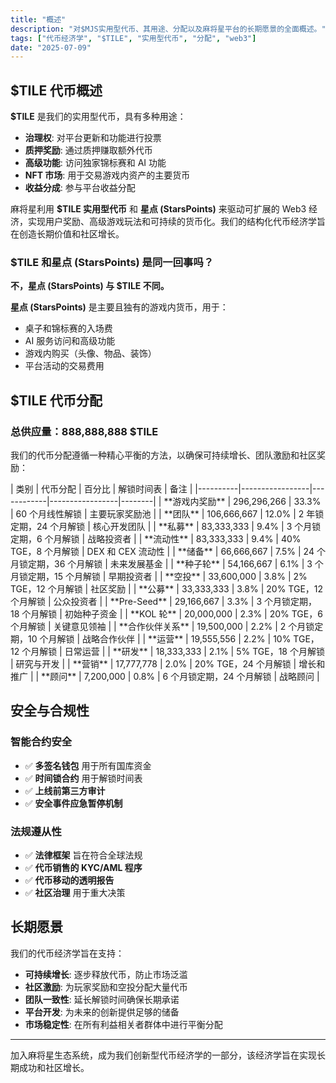 ```yaml
---
title: "概述"
description: "对$MJS实用型代币、其用途、分配以及麻将星平台的长期愿景的全面概述。"
tags: ["代币经济学", "$TILE", "实用型代币", "分配", "web3"]
date: "2025-07-09"
---
```



## $TILE 代币概述

**$TILE** 是我们的实用型代币，具有多种用途：
- **治理权**: 对平台更新和功能进行投票
- **质押奖励**: 通过质押赚取额外代币
- **高级功能**: 访问独家锦标赛和 AI 功能
- **NFT 市场**: 用于交易游戏内资产的主要货币
- **收益分成**: 参与平台收益分配

麻将星利用 **$TILE 实用型代币** 和 **星点 (StarsPoints)** 来驱动可扩展的 Web3 经济，实现用户奖励、高级游戏玩法和可持续的货币化。我们的结构化代币经济学旨在创造长期价值和社区增长。

### $TILE 和星点 (StarsPoints) 是同一回事吗？

**不，星点 (StarsPoints) 与 $TILE 不同。**

<Callout type="info">

**星点 (StarsPoints)** 是主要且独有的游戏内货币，用于：
- 桌子和锦标赛的入场费
- AI 服务访问和高级功能
- 游戏内购买（头像、物品、装饰）
- 平台活动的交易费用

</Callout>


## $TILE 代币分配

### 总供应量：888,888,888 $TILE

我们的代币分配遵循一种精心平衡的方法，以确保可持续增长、团队激励和社区奖励：

<Card className='mt-4'>
| 类别 | 代币分配 | 百分比 | 解锁时间表 | 备注 |
|----------|-----------------|------------|-----------------|--------|
| **游戏内奖励** | 296,296,266 | 33.3% | 60 个月线性解锁 | 主要玩家奖励池 |
| **团队** | 106,666,667 | 12.0% | 2 年锁定期，24 个月解锁 | 核心开发团队 |
| **私募** | 83,333,333 | 9.4% | 3 个月锁定期，6 个月解锁 | 战略投资者 |
| **流动性** | 83,333,333 | 9.4% | 40% TGE，8 个月解锁 | DEX 和 CEX 流动性 |
| **储备** | 66,666,667 | 7.5% | 24 个月锁定期，36 个月解锁 | 未来发展基金 |
| **种子轮** | 54,166,667 | 6.1% | 3 个月锁定期，15 个月解锁 | 早期投资者 |
| **空投** | 33,600,000 | 3.8% | 2% TGE，12 个月解锁 | 社区奖励 |
| **公募** | 33,333,333 | 3.8% | 20% TGE，12 个月解锁 | 公众投资者 |
| **Pre-Seed** | 29,166,667 | 3.3% | 3 个月锁定期，18 个月解锁 | 初始种子资金 |
| **KOL 轮** | 20,000,000 | 2.3% | 20% TGE，6 个月解锁 | 关键意见领袖 |
| **合作伙伴关系** | 19,500,000 | 2.2% | 2 个月锁定期，10 个月解锁 | 战略合作伙伴 |
| **运营** | 19,555,556 | 2.2% | 10% TGE，12 个月解锁 | 日常运营 |
| **研发** | 18,333,333 | 2.1% | 5% TGE，18 个月解锁 | 研究与开发 |
| **营销** | 17,777,778 | 2.0% | 20% TGE，24 个月解锁 | 增长和推广 |
| **顾问** | 7,200,000 | 0.8% | 6 个月锁定期，24 个月解锁 | 战略顾问 |
</Card>

## 安全与合规性

### 智能合约安全
- ✅ **多签名钱包** 用于所有国库资金
- ✅ **时间锁合约** 用于解锁时间表
- ✅ **上线前第三方审计**
- ✅ **安全事件应急暂停机制**

### 法规遵从性
- ✅ **法律框架** 旨在符合全球法规
- ✅ **代币销售的 KYC/AML 程序**
- ✅ **代币移动的透明报告**
- ✅ **社区治理** 用于重大决策

## 长期愿景

我们的代币经济学旨在支持：
- **可持续增长**: 逐步释放代币，防止市场泛滥
- **社区激励**: 为玩家奖励和空投分配大量代币
- **团队一致性**: 延长解锁时间确保长期承诺
- **平台开发**: 为未来的创新提供足够的储备
- **市场稳定性**: 在所有利益相关者群体中进行平衡分配

---

加入麻将星生态系统，成为我们创新型代币经济学的一部分，该经济学旨在实现长期成功和社区增长。